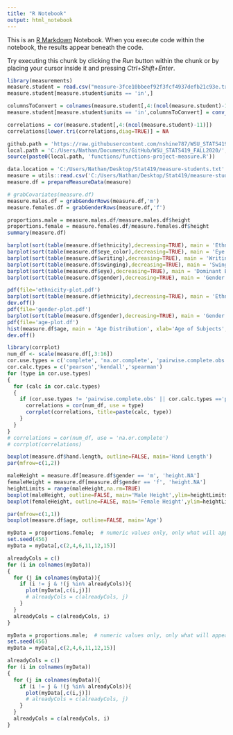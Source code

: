 ```yaml
---
title: "R Notebook"
output: html_notebook
---
```


This is an [R Markdown](http://rmarkdown.rstudio.com) Notebook. When you execute code within the notebook, the results appear beneath the code. 

Try executing this chunk by clicking the *Run* button within the chunk or by placing your cursor inside it and pressing *Ctrl+Shift+Enter*. 

```r
library(measurements)
measure.student = read.csv("measure-3fce10bbeef92f3fcf4937defb21c93e.txt", header=TRUE, sep="|");
measure.student[measure.student$units == 'in',]

columnsToConvert = colnames(measure.student[,4:(ncol(measure.student)-11)])
measure.student[measure.student$units == 'in',columnsToConvert] = conv_unit(measure.student[measure.student$units=='in',columnsToConvert],'inch','cm')

correlations = cor(measure.student[,4:(ncol(measure.student)-11)])
correlations[lower.tri(correlations,diag=TRUE)] = NA

```

```r
github.path = 'https://raw.githubusercontent.com/nshine787/WSU_STATS419_FALL2020/master/';
local.path = 'C:/Users/Nathan/Documents/GitHub/WSU_STATS419_FALL2020/';
source(paste0(local.path, 'functions/functions-project-measure.R'))

data.location = 'C:/Users/Nathan/Desktop/Stat419/measure-students.txt'
measure = utils::read.csv('C:/Users/Nathan/Desktop/Stat419/measure-students.txt', header=TRUE, quote="", sep="|");
measure.df = prepareMeasureData(measure)

# grabCovariates(measure.df)
measure.males.df = grabGenderRows(measure.df,'m')
measure.females.df = grabGenderRows(measure.df,'f')

proportions.male = measure.males.df/measure.males.df$height
proportions.female = measure.females.df/measure.females.df$height
summary(measure.df)
```


```r
barplot(sort(table(measure.df$ethnicity),decreasing=TRUE), main = 'Ethnicity', ylab = 'Number of Subjects')
barplot(sort(table(measure.df$eye_color),decreasing=TRUE), main = 'Eye Color', ylab = 'Number of Subjects')
barplot(sort(table(measure.df$writing),decreasing=TRUE), main = 'Writing Hand', ylab = 'Number of Subjects')
barplot(sort(table(measure.df$swinging),decreasing=TRUE), main = 'Swinging Hand', ylab = 'Number of Subjects')
barplot(sort(table(measure.df$eye),decreasing=TRUE), main = 'Dominant Eye', ylab = 'Number of Subjects')
barplot(sort(table(measure.df$gender),decreasing=TRUE), main = 'Gender', ylab = 'Number of Subjects')
```

```r
pdf(file='ethnicity-plot.pdf')
barplot(sort(table(measure.df$ethnicity),decreasing=TRUE), main = 'Ethnicity', ylab = 'Number of Subjects')
dev.off()
pdf(file='gender-plot.pdf')
barplot(sort(table(measure.df$gender),decreasing=TRUE), main = 'Gender', ylab = 'Number of Subjects')
pdf(file='age-plot.df')
hist(measure.df$age, main = 'Age Distribution', xlab='Age of Subjects', ylab = 'Number of Subjects')
dev.off()
```


```r
library(corrplot)
num_df <- scale(measure.df[,3:16])
cor.use.types = c('complete', 'na.or.complete', 'pairwise.complete.obs')
cor.calc.types = c('pearson','kendall','spearman')
for (type in cor.use.types)
{
  for (calc in cor.calc.types)
  {
    if (cor.use.types != 'pairwise.complete.obs' || cor.calc.types =='pearson'){
      correlations = cor(num_df, use = type)
      corrplot(correlations, title=paste(calc, type))
    }
  }
}
# correlations = cor(num_df, use = 'na.or.complete')
# corrplot(correlations)

boxplot(measure.df$hand.length, outline=FALSE, main='Hand Length')
par(mfrow=c(1,2))

maleHeight = measure.df[measure.df$gender == 'm', 'height.NA']
femaleHeight = measure.df[measure.df$gender == 'f', 'height.NA']
heightLimits = range(maleHeight,na.rm=TRUE)
boxplot(maleHeight, outline=FALSE, main='Male Height',ylim=heightLimits)
boxplot(femaleHeight, outline=FALSE, main='Female Height',ylim=heightLimits)

par(mfrow=c(1,1))
boxplot(measure.df$age, outline=FALSE, main='Age')
```

```r
myData = proportions.female;  # numeric values only, only what will appear in table
set.seed(456)
myData = myData[,c(2,4,6,11,12,15)]

alreadyCols = c()
for (i in colnames(myData))
{
  for (j in colnames(myData)){
    if (i != j & !(j %in% alreadyCols)){
      plot(myData[,c(i,j)])
      # alreadyCols = c(alreadyCols, j)
    }
  }
  alreadyCols = c(alreadyCols, i)
}
```

```r
myData = proportions.male;  # numeric values only, only what will appear in table
set.seed(456)
myData = myData[,c(2,4,6,11,12,15)]

alreadyCols = c()
for (i in colnames(myData))
{
  for (j in colnames(myData)){
    if (i != j & !(j %in% alreadyCols)){
      plot(myData[,c(i,j)])
      # alreadyCols = c(alreadyCols, j)
    }
  }
  alreadyCols = c(alreadyCols, i)
}
```
